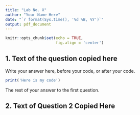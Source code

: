 ```yaml
---
title: "Lab No. X"
author: "Your Name Here"
date: "`r format(Sys.time(), '%d %B, %Y')`"
output: pdf_document
---
```


```r
knitr::opts_chunk$set(echo = TRUE,
                      fig.align = 'center')
```

## 1. Text of the question copied here

Write your answer here, before your code, or after your code.

```r
print('Here is my code')
```

The rest of your answer to the first question.

\newpage
## 2. Text of Question 2 Copied Here


